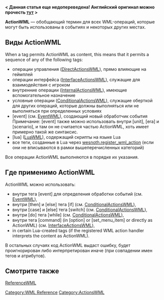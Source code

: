 '''< Данная статья еще недопереведена! Английский оригинал можно прочесть [http://wiki.wesnoth.org/ActionWML тут] >'''

'''ActionWML''' — обобщающий термин для всех WML-операций, которые могут быть использованы в событиях и некоторых других местах.

== Виды ActionWML ==

When a tag permits ActionWML as content, this means that it permits a sequence of any of the following tags:

* операции управления ([[DirectActionsWML]]), прямо влияющие на геймплей
* операции интерфейса ([[InterfaceActionsWML]]), служащие для взаимодействия с игроком
* внутренние операции ([[InternalActionsWML]]), имеющие вспомогательное назначение
* условные операции ([[ConditionalActionsWML]]), служащие оберткой для других операций, которые должны выполняться или не выполняться при определенных условиях
* [event] (см. [[EventWML#Nested Events|EventWML]]), создающий новый обработчик события<br>Примечание: [event] также можно использовать внутри [unit], [era] и [scenario], и там он не считается частью ActionWML, хоть имеет примерно такой же синтаксис.
* [lua] ([[LuaWML]]), содержащий скрипты на языке Lua
* все теги, созданные в Lua через [[LuaWML:Events#wesnoth.register_wml_action|wesnoth.register_wml_action]] (если они не вписываются в рамки вышеперечисленных категорий)

Все операции ActionWML выполняются в порядке их указания.

== Где применимо ActionWML ==

ActionWML можно использовать:
* внутри тега [event] для определения обработки событий (см. [[EventWML]]),
* внутри [then] и [else] тега [if] (см. [[ConditionalActionsWML]]),
* внутри [case] и [else] тега [switch] (см. [[ConditionalActionsWML]]),
* внутри [do] тега [while] (см. [[ConditionalActionsWML]]),
* внутри тега [command] (in [option] or [set_menu_item] or directly as ActionWML) (см. [[InterfaceActionsWML]]),
* in certain Lua-created tags (if the registered WML action handler interprets the content as ActionWML).

В остальных случаях код ActionWML выдаст ошибку, будет проигнорирован либо интерпретирован иначе (при совпадении имен тегов и атрибутов).

== Смотрите также ==
[[ReferenceWML]]

[[Category:WML Reference]]
[[Category:ActionsWML]]